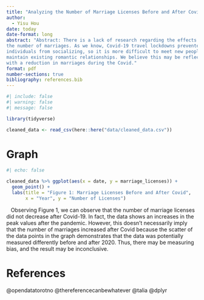 ```yaml
---
title: "Analyzing the Number of Marriage Licenses Before and After Covid"
author: 
  - Yisu Hou
date: today
date-format: long
abstract: "Abstract: There is a lack of research regarding the effects of Covid-19 on
the number of marriages. As we know, Covid-19 travel lockdowns prevented
individuals from socializing, so it is more difficult to meet new people and 
maintain existing romantic relationships. We believe this may be reflected
with a reduction in marriages during the Covid."
format: pdf
number-sections: true
bibliography: references.bib
---
```


```r
#| include: false
#| warning: false
#| message: false

library(tidyverse)

cleaned_data <- read_csv(here::here("data/cleaned_data.csv"))

```


# Graph

```r
#| echo: false

cleaned_data %>% ggplot(aes(x = date, y = marriage_licenses)) + 
  geom_point() + 
  labs(title = "Figure 1: Marriage Licenses Before and After Covid",
       x = "Year", y = "Number of Licenses")
```
&nbsp;&nbsp; Observing Figure 1, we can observe that the number of marriage licenses did not
decrease after Covid-19. In fact, the data shows an increases in the peak values
after the pandemic. However, this doesn't necessarily imply that the number of 
marriages increased after Covid because the scatter of the data points in the 
graph demonstrates that the data was potentially measured differently before and 
after 2020. Thus, there may be measuring bias, and the result may be inconclusive.

# References

@opendatatorotno
@thereferencecanbewhatever
@talia
@dplyr
